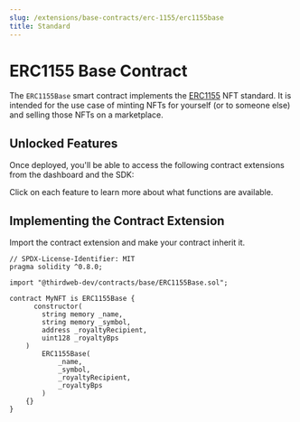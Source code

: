 ```yaml
---
slug: /extensions/base-contracts/erc-1155/erc1155base
title: Standard
---
```



# ERC1155 Base Contract

The `ERC1155Base` smart contract implements the [ERC1155](https://eips.ethereum.org/EIPS/eip-1155) NFT standard.
It is intended for the use case of minting NFTs for yourself (or to someone else) and selling those NFTs on a marketplace.

<ViewContractCodeButton
  link="https://github.com/thirdweb-dev/contracts/blob/main/contracts/base/ERC1155Base.sol"
  name="ERC1155Base"
/>

## Unlocked Features

Once deployed, you'll be able to access the following contract extensions from the dashboard and the SDK:

Click on each feature to learn more about what functions are available.

<div className="row" style={{ marginBottom: 24, flexWrap: "wrap" }}>
  <div className="col col--4" style={{ padding: 8 }}>
    <QuickstartCard
      name="ERC1155 Standard"
      link="/extensions/erc-1155/standard#unlocked-features"
      image="/assets/icons/edition.png"
    />
  </div>
  <div className="col col--4" style={{ padding: 8 }}>
    <QuickstartCard
      name="Mintable"
      link="/extensions/erc-1155/mintable#unlocked-features"
      image="/assets/icons/edition.png"
    />
  </div>
  <div className="col col--4" style={{ padding: 8 }}>
    <QuickstartCard
      name="Batch Mintable"
      link="/extensions/erc-1155/batchmintable#unlocked-features"
      image="/assets/icons/edition.png"
    />
  </div>
  <div className="col col--4" style={{ padding: 8 }}>
    <QuickstartCard
      name="Enumerable"
      link="/extensions/erc-1155/enumerable#unlocked-features"
      image="/assets/icons/edition.png"
    />
  </div>
  <div className="col col--4" style={{ padding: 8 }}>
    <QuickstartCard
      name="Burnable"
      link="/extensions/erc-1155/burnable#unlocked-features"
      image="/assets/icons/edition.png"
    />
  </div>
  <div className="col col--4" style={{ padding: 8 }}>
    <QuickstartCard
      name="Contract Metadata"
      link="/extensions/features/contractmetadata#unlocked-features"
      image="/assets/icons/general.png"
    />
  </div>
  <div className="col col--4" style={{ padding: 8 }}>
    <QuickstartCard
      name="Royalties"
      link="/extensions/features/royalty#unlocked-features"
      image="/assets/icons/general.png"
    />
  </div>
</div>

## Implementing the Contract Extension

Import the contract extension and make your contract inherit it.

```solidity
// SPDX-License-Identifier: MIT
pragma solidity ^0.8.0;

import "@thirdweb-dev/contracts/base/ERC1155Base.sol";

contract MyNFT is ERC1155Base {
	  constructor(
        string memory _name,
        string memory _symbol,
        address _royaltyRecipient,
        uint128 _royaltyBps
    )
        ERC1155Base(
            _name,
            _symbol,
            _royaltyRecipient,
            _royaltyBps
        )
    {}
}
```
